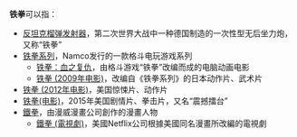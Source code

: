 '''铁拳'''可以指：
* [[反坦克榴弹发射器|反坦克榴弹发射器]]，第二次世界大战中一种德国制造的一次性型无后坐力炮，又称“铁拳”
* [[铁拳系列|铁拳系列]]，Namco发行的一款格斗电玩游戏系列
** [[铁拳：血之复仇|铁拳：血之复仇]]，由格斗游戏“铁拳”改编而成的电脑动画电影
** [[铁拳_(2009年电影)|铁拳 (2009年电影)]]，改编自《铁拳系列》的日本动作片、武术片
* [[铁拳_(2012年电影)|铁拳 (2012年电影)]]，美国惊悚片、动作片
* [[震撼擂台|铁拳(电影)]]，2015年美国剧情片、拳击片，又名“震撼擂台”
* [[鐵拳俠|鐵拳]]，由漫威漫畫公司創作的漫畫人物
** [[鐵拳俠_(電視劇)|鐵拳 (電視劇)]]，美國Netflix公司根據美國同名漫畫所改編的電視劇
{{disambig|Cat=二字消歧义}}